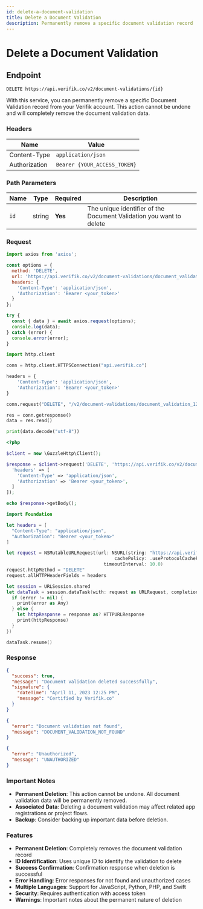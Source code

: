```yaml
---
id: delete-a-document-validation
title: Delete a Document Validation
description: Permanently remove a specific document validation record
---
```



# Delete a Document Validation

## Endpoint

```
DELETE https://api.verifik.co/v2/document-validations/{id}
```

With this service, you can permanently remove a specific Document Validation record from your Verifik account. This action cannot be undone and will completely remove the document validation data.

### Headers

| Name          | Value                        |
| ------------- | ---------------------------- |
| Content-Type  | `application/json`           |
| Authorization | `Bearer {YOUR_ACCESS_TOKEN}` |

### Path Parameters

| Name | Type   | Required | Description                                                         |
| ---- | ------ | -------- | ------------------------------------------------------------------- |
| `id` | string | **Yes**  | The unique identifier of the Document Validation you want to delete |

### Request

<Tabs>
  <TabItem value="javascript" label="JavaScript">

```javascript
import axios from 'axios';

const options = {
  method: 'DELETE',
  url: 'https://api.verifik.co/v2/document-validations/document_validation_123456789',
  headers: {
    'Content-Type': 'application/json',
    'Authorization': 'Bearer <your_token>'
  }
};

try {
  const { data } = await axios.request(options);
  console.log(data);
} catch (error) {
  console.error(error);
}
```

  </TabItem>
  <TabItem value="python" label="Python">

```python
import http.client

conn = http.client.HTTPSConnection("api.verifik.co")

headers = {
    'Content-Type': 'application/json',
    'Authorization': 'Bearer <your_token>'
}

conn.request("DELETE", "/v2/document-validations/document_validation_123456789", headers=headers)

res = conn.getresponse()
data = res.read()

print(data.decode("utf-8"))
```

  </TabItem>
  <TabItem value="php" label="PHP">

```php
<?php

$client = new \GuzzleHttp\Client();

$response = $client->request('DELETE', 'https://api.verifik.co/v2/document-validations/document_validation_123456789', [
  'headers' => [
    'Content-Type' => 'application/json',
    'Authorization' => 'Bearer <your_token>',
  ]
]);

echo $response->getBody();
```

  </TabItem>
  <TabItem value="swift" label="Swift">

```swift
import Foundation

let headers = [
  "Content-Type": "application/json",
  "Authorization": "Bearer <your_token>"
]

let request = NSMutableURLRequest(url: NSURL(string: "https://api.verifik.co/v2/document-validations/document_validation_123456789")! as URL,
                                        cachePolicy: .useProtocolCachePolicy,
                                    timeoutInterval: 10.0)
request.httpMethod = "DELETE"
request.allHTTPHeaderFields = headers

let session = URLSession.shared
let dataTask = session.dataTask(with: request as URLRequest, completionHandler: { (data, response, error) -> Void in
  if (error != nil) {
    print(error as Any)
  } else {
    let httpResponse = response as? HTTPURLResponse
    print(httpResponse)
  }
})

dataTask.resume()
```

  </TabItem>
</Tabs>

### Response

<Tabs>
  <TabItem value="200" label="200">

```json
{
  "success": true,
  "message": "Document validation deleted successfully",
  "signature": {
    "dateTime": "April 11, 2023 12:25 PM",
    "message": "Certified by Verifik.co"
  }
}
```

  </TabItem>
  <TabItem value="404" label="404">

```json
{
  "error": "Document validation not found",
  "message": "DOCUMENT_VALIDATION_NOT_FOUND"
}
```

  </TabItem>
  <TabItem value="401" label="401">

```json
{
  "error": "Unauthorized",
  "message": "UNAUTHORIZED"
}
```

  </TabItem>
</Tabs>

### Important Notes

* **Permanent Deletion**: This action cannot be undone. All document validation data will be permanently removed.
* **Associated Data**: Deleting a document validation may affect related app registrations or project flows.
* **Backup**: Consider backing up important data before deletion.

### Features

- **Permanent Deletion**: Completely removes the document validation record
- **ID Identification**: Uses unique ID to identify the validation to delete
- **Success Confirmation**: Confirmation response when deletion is successful
- **Error Handling**: Error responses for not found and unauthorized cases
- **Multiple Languages**: Support for JavaScript, Python, PHP, and Swift
- **Security**: Requires authentication with access token
- **Warnings**: Important notes about the permanent nature of deletion

